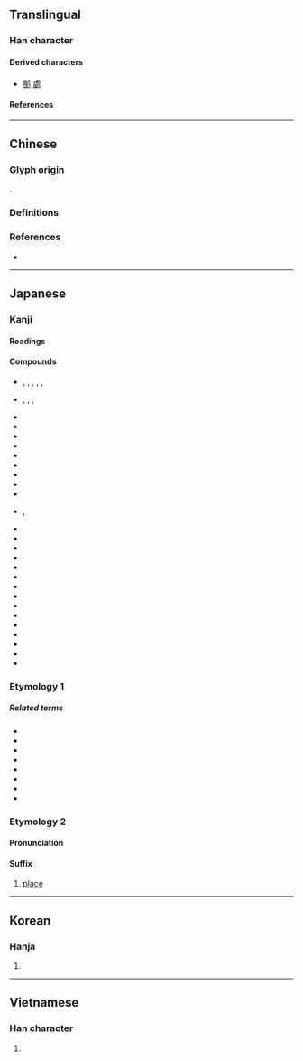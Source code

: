 {{also|處}}
{{character info}}
==Translingual==
{{Han simplified forms|處|処|处}}
{{Han stroke|Japan<br>[[File:処 - U+051E6- KanjiVG stroke order.svg]]}}

===Han character===
{{Han char|rn=16|rad=几|as=03|sn=5|four=|canj=HEHN|ids=⿺夂几}}

====Derived characters====
* [[拠]] [[處]]

====References====
{{Han ref|kx=0134.050|dkj=01745|dj=0299.150|hdz=10276.130|uh=51E6}}

----

==Chinese==

===Glyph origin===
{{Han etym}}
{{Han compound|夂|几|t2=table|ls=ic}}.

===Definitions===
{{zh-see|處|rocsv}}

===References===
* {{R:twedu|A03607-003}}

----

==Japanese==
{{ja-kanji forms|処|處}}

===Kanji===
{{ja-kanji|grade=6|rs=几03|kyu=處}}

====Readings====
{{ja-readings
|goon=しょ<しよ
|kanon=しょ<しよ
|kun=お-る, お-く, か-, く-, こ-, と-, とこ-, ところ-
}}

====Compounds====
{{der-top|Compounds}}
* {{ja-r|彼%処|あし%こ}}, {{ja-r|彼%処|あそ%こ}}, {{ja-r|彼%処|あ%こ}}, {{ja-r|彼%処|あす%こ}}, {{ja-r|彼%処|か%こ}}, {{ja-r|彼%処|かし%こ}}
* {{ja-r|何%処|いず%く}}, {{ja-r|何%処|いず%こ}}, {{ja-r|何%処|いど%こ}}, {{ja-r|何%処|ど%こ}}
* {{ja-r|区%処|く%しょ}}
* {{ja-r|此%処|こ%こ}}
* {{ja-r|酒%処|さけ%どころ}}
* {{ja-r|死%処|し%しょ}}
* {{ja-r|住%処|すみ%か}}
* {{ja-r|随%処|ずい%しょ}}
* {{ja-r|善%処|ぜん%しょ}}
* {{ja-r|其%処|そ%こ}}
* {{ja-r|対%処|たい%しょ}}
* {{ja-r|処%々|ところ%どころ}}, {{ja-r|処%処|ところ%どころ}}
* {{ja-r|同%処|どう%しょ}}
* {{ja-r|目%処|め%ど}}
* {{ja-r|出%処|しゅっ%しょ}}
* {{ja-r|処%遇|しょ%ぐう}}
* {{ja-r|処%刑|しょ%けい}}
* {{ja-r|処%決|しょ%けつ}}
* {{ja-r|処%女|しょ%じょ}}
* {{ja-r|処%世|しょ%せい}}
* {{ja-r|処%生%訓|しょ%せい%くん}}
* {{ja-r|処%断|しょ%だん}}
* {{ja-r|処%置|しょ%ち}}
* {{ja-r|処%罰|しょ%ばつ}}
* {{ja-r|処%分|しょ%ぶん}}
* {{ja-r|処%方|しょ%ほう}}
* {{ja-r|処%理|しょ%り}}
{{der-bottom}}

===Etymology 1===
{{ja-kanjitab|ところ|yomi=k}}
{{ja-see|所}}

=====Related terms=====
* {{ja-r|至る処|いたるところ}}
* {{ja-r|住%処|すみ%か}}
* {{ja-r|御%食%事%処|お-%しょく%じ%どころ}}
* {{ja-r|止め処|とめど}}
* {{ja-r|捕らえ処|とらえどころ}}
* {{ja-r|泣き処|なきどころ}}
* {{ja-r|在り処|ありか}}
* {{ja-r|使い処|つかいどころ}}

===Etymology 2===
{{ja-kanjitab|こ|yomi=k}}

====Pronunciation====
{{ja-pron|こ|y=k}}

====Suffix====
{{ja-pos|suffix|こ}}

# {{lb|ja|not [[productive]]}} [[place]]

----

==Korean==

===Hanja===
{{ko-hanja|처}}

# {{rfdef|ko|sort=几03}}

----

==Vietnamese==

===Han character===
{{vi-readings|reading=[[xứ]], [[xử]]|rs=几03}}

# {{rfdef|vi}}